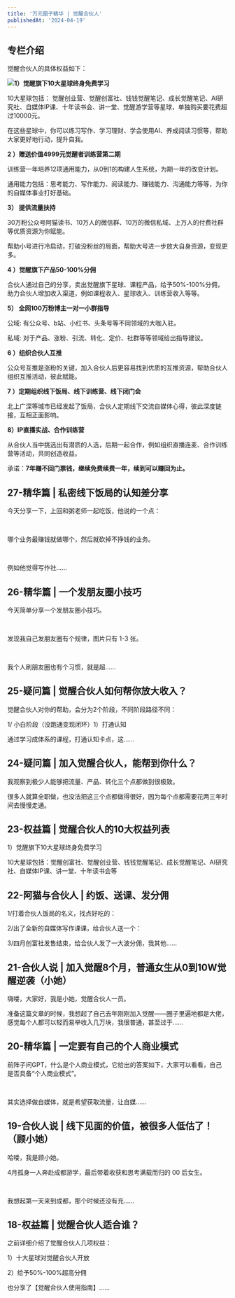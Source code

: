 ```yaml
---
title: '万元圈子精华 | 觉醒合伙人'
publishedAt: '2024-04-19'
---
```


## 专栏介绍

觉醒合伙人的具体权益如下：

![](https://static.xiaobot.net/file/2024-05-19/72922/83725ea9946993fe5ef187a0222905cd.png)**1）觉醒旗下10大星球终身免费学习**

10大星球包括： 觉醒创业营、觉醒创富社、钱钱觉醒笔记、成长觉醒笔记、AI研究社、自媒体IP课、十年读书会、讲一堂、觉醒游学营等星球，单独购买要花费超过10000元。

在这些星球中，你可以练习写作、学习理财、学会使用AI、养成阅读习惯等，帮助大家更好地行动，提升自我。

**2 ）赠送价值4999元觉醒者训练营第二期**

训练营一年培养12项通用能力，从0到1的构建人生系统，为期一年的改变计划。

通用能力包括：思考能力、写作能力、阅读能力、赚钱能力、沟通能力等等，为你的自媒体事业打好基础。

**3） 提供流量扶持**

30万粉公众号阿猫读书、10万人的微信群、10万的微信私域、上万人的付费社群等优质资源为你赋能。

帮助小号进行冷启动，打破没粉丝的局面，帮助大号进一步放大自身资源，变现更多。

**4 ）觉醒旗下产品50-100%分佣**

合伙人通过自己的分享，卖出觉醒旗下星球、课程产品，给予50%-100%分佣，助力合伙人增加收入渠道，例如课程收入、星球收入、训练营收入等等。

**5） 全网100万粉博主一对一小群指导**

公域: 有公众号、b站、小红书、头条号等不同领域的大咖入驻。

私域: 对于产品、涨粉、引流、转化、定价、社群等等领域给出指导建议。

**6 ）组织合伙人互推**

公众号互推是涨粉的关键，加入合伙人后更容易找到优质的互推资源，帮助合伙人组织互推活动，彼此赋能。

**7 ）定期组织线下饭局、线下训练营、线下闭门会**

北上广深等城市已经发起了饭局，合伙人定期线下交流自媒体心得，彼此深度链接，互相正面影响。

**8）IP直播实战、合作训练营**

从合伙人当中挑选出有潜质的人选，后期一起合作，例如组织直播连麦、合作训练营等活动，共同创造收益。

承诺：**7年赚不回门票钱，继续免费续费一年，续到可以赚回为止。**


## 27-精华篇 | 私密线下饭局的认知差分享
今天分享一下，上回和粥老师一起吃饭，他说的一个点：

 

哪个业务最赚钱就做哪个，然后就砍掉不挣钱的业务。

 

例如他觉得写作社......

## 26-精华篇 | 一个发朋友圈小技巧
今天简单分享一个发朋友圈小技巧。

 

发现我自己发朋友圈有个规律，图片只有 1-3 张。

 

我个人刷朋友圈也有个习惯，就是超......

## 25-疑问篇 | 觉醒合伙人如何帮你放大收入？
觉醒合伙人对你的帮助，会分为2个阶段，不同阶段路径不同：

1/ 小白阶段（没跑通变现闭环）1）打通认知

通过学习成体系的课程，打通认知卡点，这......

## 24-疑问篇 | 加入觉醒合伙人，能帮到你什么？
我观察到极少人能够把流量、产品、转化三个点都做到很极致。

很多人就算全职做，也没法把这三个点都做得很好，因为每个点都需要花两三年时间去慢慢走通。 

## 23-权益篇 | 觉醒合伙人的10大权益列表
1）觉醒旗下10大星球终身免费学习

10大星球包括：觉醒创富社、觉醒创业营、钱钱觉醒笔记、成长觉醒笔记、AI研究社、自媒体IP课、讲一堂、十年读书会等



## 22-阿猫与合伙人 | 约饭、送课、发分佣
1/打着合伙人饭局的名义，找点好吃的：

2/出了全新的自媒体写作课课，给合伙人送一个：

3/四月创富社发售结束，给合伙人发了一大波分佣，我其他......

## 21-合伙人说 | 加入觉醒8个月，普通女生从0到10W觉醒逆袭（小她）
嗨喽，大家好，我是小她，觉醒合伙人一员。

准备这篇文章的时候，我想起了自己去年刚刚加入觉醒——圈子里遍地都是大佬，感觉每个人都可以轻而易举收入几万块，我很普通，甚至过于......

## 20-精华篇 | 一定要有自己的个人商业模式
前阵子问GPT，什么是个人商业模式，它给出的答案如下，大家可以看看，自己是否具备“个人商业模式”。

 

其实选择做自媒体，就是希望获取流量，让自媒......

## 19-合伙人说 | 线下见面的价值，被很多人低估了！（顾小她）
哈喽，我是顾小她。

4月孤身一人奔赴成都游学，最后带着收获和思考满载而归的 00 后女生。

 

我想起第一天来到成都，那个时候还没有充......

## 18-权益篇 | 觉醒合伙人适合谁？
之前详细介绍了觉醒合伙人几项权益：

1）十大星球对觉醒合伙人开放

2）给予50%-100%超高分佣

也分享了【觉醒合伙人使用指南】......

